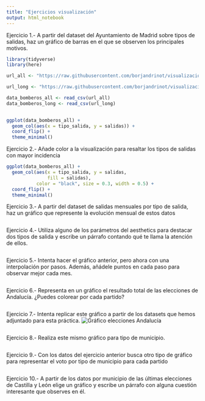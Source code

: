 ```yaml
---
title: "Ejercicios visualización"
output: html_notebook
---
```


Ejercicio 1.- A partir del dataset del Ayuntamiento de Madrid sobre tipos de salidas, haz un gráfico de barras en el que se observen los principales motivos. 
```r

library(tidyverse)
library(here)

url_all <- "https://raw.githubusercontent.com/borjandrinot/visualizacion-uc3m-2023/main/data_raw/data_bomberos_all.csv"

url_long <- "https://raw.githubusercontent.com/borjandrinot/visualizacion-uc3m-2023/main/data_raw/data_bomberos_long.csv"

data_bomberos_all <- read_csv(url_all)
data_bomberos_long <- read_csv(url_long)
  

ggplot(data_bomberos_all) + 
  geom_col(aes(x = tipo_salida, y = salidas)) +
  coord_flip() +
  theme_minimal()

```


Ejercicio 2.- Añade color a la visualización para resaltar los tipos de salidas con mayor incidencia
```r

ggplot(data_bomberos_all) + 
  geom_col(aes(x = tipo_salida, y = salidas, 
               fill = salidas), 
           color = "black", size = 0.3, width = 0.5) +
  coord_flip() +
  theme_minimal()

```

Ejercicio 3.- A partir del dataset de salidas mensuales por tipo de salida, haz un gráfico que represente la evolución mensual de estos datos
```r

```

Ejercicio 4.- Utiliza alguno de los parámetros del aesthetics para destacar dos tipos de salida y escribe un párrafo contando qué te llama la atención de ellos.
```r

```


Ejercicio 5.- Intenta hacer el gráfico anterior, pero ahora con una interpolación por pasos. Además, añádele puntos en cada paso para observar mejor cada mes. 
```r

```

Ejercicio 6.- Representa en un gráfico el resultado total de las elecciones de Andalucía. ¿Puedes colorear por cada partido?

```r

```


Ejercicio 7.- Intenta replicar este gráfico a partir de los datasets que hemos adjuntado para esta práctica.
![Gráfico elecciones Andalucía](imgs/resultados_provs_andalucia.png)

```r

```


Ejercicio 8.- Realiza este mismo gráfico para tipo de municipio. 
```r

```


Ejercicio 9.- Con los datos del ejercicio anterior busca otro tipo de gráfico para representar el voto por tipo de municipio para cada partido
```r

```


Ejercicio 10.- A partir de los datos por municipio de las últimas elecciones de Castilla y León elige un gráfico y escribe un párrafo con alguna cuestión interesante que observes en él. 
```r

```

